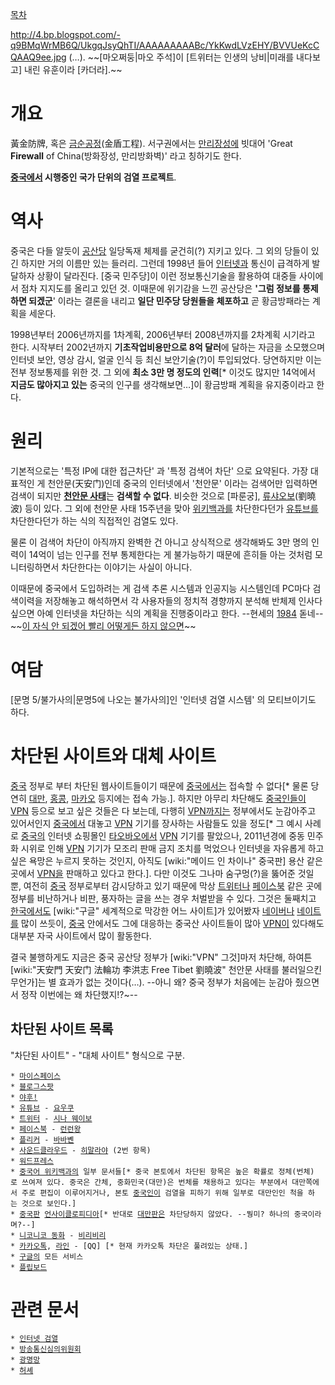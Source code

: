 [[목차]]

http://4.bp.blogspot.com/-q9BMqWrMB6Q/UkgqJsyQhTI/AAAAAAAAABc/YkKwdLVzEHY/BVVUeKcCQAAQ9ee.jpg
(…). ~~[마오쩌둥|마오 주석]이 [트위터는 인생의 낭비|미래를 내다보고] 내린 유훈이라 [카더라].~~

= 개요 =
黃金防牌, 혹은 [[금순공정]](金盾工程). 서구권에서는 [[만리장성]]에 빗대어 'Great '''Firewall''' of China(방화장성, 만리방화벽)' 라고 칭하기도 한다.  

'''[[중국]]에서 시행중인 국가 단위의 검열 프로젝트'''.

= 역사 =
중국은 다들 알듯이 [[공산당]] 일당독재 체제를 굳건히(?) 지키고 있다. 그 외의 당들이 있긴 하지만 거의 이름만 있는 들러리. 그런데 1998년 들어 [[인터넷]]과 통신이 급격하게 발달하자 상황이 달라진다. [중국 민주당]이 이런 정보통신기술을 활용하여 대중들 사이에서 점차 지지도를 올리고 있던 것. 이때문에 위기감을 느낀 공산당은 ''''그럼 정보를 통제하면 되겠군'''' 이라는 결론을 내리고 '''일단 민주당 당원들을 체포하고''' 곧 황금방패라는 계획을 세운다.

1998년부터 2006년까지를 1차계획, 2006년부터 2008년까지를 2차계획 시기라고 한다. 시작부터 2002년까지 '''기초작업비용만으로 8억 달러'''에 달하는 자금을 소모했으며 인터넷 보안, 영상 감시, 얼굴 인식 등 최신 보안기술(?)이 투입되었다. 당연하지만 이는 전부 정보통제를 위한 것. 그 외에 '''최소 3만 명 정도의 인력'''[* 이것도 많지만 14억에서 '''지금도 많아지고 있는''' 중국의 인구를 생각해보면…]이 황금방패 계획을 유지중이라고 한다.

= 원리 =
기본적으로는 '특정 IP에 대한 접근차단' 과 '특정 검색어 차단' 으로 요약된다. 가장 대표적인 게 천안문(天安门)인데 중국의 인터넷에서 '천안문' 이라는 검색어만 입력하면 검색이 되지만 '''[[천안문 사태]]'''는 '''검색할 수 없다'''. 비슷한 것으로 [파룬궁], [[류샤오보]](劉曉波) 등이 있다. 그 외에 천안문 사태 15주년을 맞아 [[위키백과]]를 차단한다던가 [[유튜브]]를 차단한다던가 하는 식의 직접적인 검열도 있다.

물론 이 검색어 차단이 아직까지 완벽한 건 아니고 상식적으로 생각해봐도 3만 명의 인력이 14억이 넘는 인구를 전부 통제한다는 게 불가능하기 때문에 흔히들 아는 것처럼 모니터링하면서 차단한다는 이야기는 사실이 아니다.

이때문에 중국에서 도입하려는 게 검색 추론 시스템과 인공지능 시스템인데 PC마다 검색이력을 저장해놓고 해석하면서 각 사용자들의 정치적 경향까지 분석해 반체제 인사다 싶으면 아예 인터넷을 차단하는 식의 계획을 진행중이라고 한다. --현세의 [[1984]] 돋네-- ~~[[이 자식 안 되겠어 빨리 어떻게든 하지 않으면]]~~

= 여담 =
[문명 5/불가사의|문명5에 나오는 불가사의]인 '인터넷 검열 시스템' 의 모티브이기도 하다.

= 차단된 사이트와 대체 사이트 =
[[중국]] 정부로 부터 차단된 웹사이트들이기 때문에 [[중국]]에서는 접속할 수 없다[* 물론 당연히 [[대만]], [[홍콩]], [[마카오]] 등지에는 접속 가능.]. 하지만 아무리 차단해도 [[중국인]]들이 [[VPN]] 등으로 보고 싶은 것들은 다 보는데, 다행히 [[VPN]]까지는 정부에서도 눈감아주고 있어서인지 [[중국]]에서 대놓고 [[VPN]] 기기를 장사하는 사람들도 있을 정도[* 그 예시 사례로 [[중국]]의 인터넷 쇼핑몰인 [[타오바오]]에서 [[VPN]] 기기를 팔았으나, 2011년경에 중동 민주화 시위로 인해 [[VPN]] 기기가 모조리 판매 금지 조치를 먹었으나 인터넷을 자유롭게 하고 싶은 욕망은 누르지 못하는 것인지, 아직도 [wiki:"메이드 인 차이나" 중국판] 용산 같은 곳에서 [[VPN]]을 판매하고 있다고 한다.]. 다만 이것도 그나마 숨구멍(?)을 뚫어준 것일 뿐, 여전히 [[중국]] 정부로부터 감시당하고 있기 때문에 막상 [[트위터]]나 [[페이스북]] 같은 곳에 정부를 비난하거나 비판, 풍자하는 글을 쓰는 경우 처벌받을 수 있다. 그것은 둘째치고 [[한국]]에서도 [wiki:"구글" 세계적으로 막강한 어느 사이트]가 있어봤자 [[네이버]]나 [[네이트]]를 많이 쓰듯이, [[중국]] 안에서도 그에 대응하는 중국산 사이트들이 많아 [[VPN]]이 있다해도 대부분 자국 사이트에서 많이 활동한다.

결국 불행하게도 지금은 중국 공산당 정부가 [wiki:"VPN" 그것]마저 차단해, 하여튼 [wiki:"天安門 天安门 法輪功 李洪志 Free Tibet 劉曉波" 천안문 사태를 불러일으킨 무언가]는 별 효과가 없는 것이다(…). --아니 왜? 중국 정부가 처음에는 눈감아 줬으면서 정작 이번에는 왜 차단했지!?~--

== 차단된 사이트 목록 ==
"차단된 사이트" - "대체 사이트" 형식으로 구분.

 * [[마이스페이스]]
 * [[블로그스팟]]
 * [[야후!]]
 * [[유튜브]] - [[요우쿠]]
 * [[트위터]] - [[시나 웨이보]]
 * [[페이스북]] - [[런런왕]]
 * [[플리커]] - [[바바볜]]
 * [[사운드클라우드]] - [[히말라야]] (2번 항목)
 * [[워드프레스]]
 * [[위키백과/언어별#s-4|중국어 위키백과]]의 일부 문서들[* 중국 본토에서 차단된 항목은 높은 확률로 정체(번체)로 쓰여져 있다. 중국은 간체, 중화민국(대만)은 번체를 채용하고 있다는 부분에서 대만쪽에서 주로 편집이 이루어지거나, 본토 [[중국인]]이 검열을 피하기 위해 일부로 대만인인 척을 하는 것으로 보인다.]
 * [[중국]]판 [[언사이클로피디아]][* 반대로 [[대만]]판은 차단당하지 않았다. --뭥미? 하나의 중국이라며?--]
 * [[니코니코 동화]] - [[비리비리]]
 * [[카카오톡]], [[라인]] - [QQ] [* 현재 카카오톡 차단은 풀려있는 상태.]
 * [[구글]]의 모든 서비스
 * [[플립보드]]

= 관련 문서 =
 * [[인터넷 검열]]
 * [[방송통신심의위원회]]
 * [[광명망]]
 * [[허셰]]

